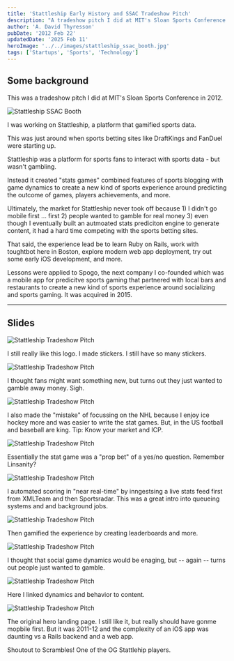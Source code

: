 ```yaml
---
title: 'Stattleship Early History and SSAC Tradeshow Pitch'
description: "A tradeshow pitch I did at MIT's Sloan Sports Conference in 2012 about Stattleship, a platform that gamified sports data."
author: 'A. David Thyresson'
pubDate: '2012 Feb 22'
updatedDate: '2025 Feb 11'
heroImage: '../../images/stattleship_ssac_booth.jpg'
tags: ['Startups', 'Sports', 'Technology']
---
```



## Some background

This was a tradeshow pitch I did at MIT's Sloan Sports Conference in 2012.

<Image src={image1} alt="Stattleship SSAC Booth" />

I was working on Stattleship, a platform that gamified sports data.

This was just around when sports betting sites like DraftKings and FanDuel were starting up.

Stattleship was a platform for sports fans to interact with sports data - but wasn't gambling.

Instead it created "stats games" combined features of sports blogging with game dynamics to create a new kind of sports experience around predicting the outcome of games, players achievements, and more.

Ultimately, the market for Stattleship never took off because 1) I didn't go mobile first ... first 2) people wanted to gamble for real money 3) even though I eventually built an autmoated stats prediciton engine to generate content, it had a hard time competing with the sports betting sites.

That said, the experience lead be to learn Ruby on Rails, work with toughtbot here in Boston, explore modern web app deployment, try out some early iOS development, and more.

Lessons were applied to Spogo, the next company I co-founded which was a mobile app for predicitve sports gaming that partnered with local bars and restaurants to create a new kind of sports experience around socializing and sports gaming. It was acquired in 2015.

---

## Slides

<Image src={image2} alt="Stattleship Tradeshow Pitch" />

I still really like this logo. I made stickers. I still have so many stickers.

<Image src={image3} alt="Stattleship Tradeshow Pitch" />

I thought fans might want something new, but turns out they just wanted to gamble away money. Sigh.

<Image src={image4} alt="Stattleship Tradeshow Pitch" />

I also made the "mistake" of focussing on the NHL because I enjoy ice hockey more and was easier to write the stat games. But, in the US football and baseball are king. Tip: Know your market and ICP.

<Image src={image5} alt="Stattleship Tradeshow Pitch" />

Essentially the stat game was a "prop bet" of a yes/no question. Remember Linsanity?

<Image src={image6} alt="Stattleship Tradeshow Pitch" />

I automated scoring in "near real-time" by inngestsing a live stats feed first from XMLTeam and then Sportsradar. This was a great intro into queueing systems and and background jobs.

<Image src={image7} alt="Stattleship Tradeshow Pitch" />

Then gamified the experience by creating leaderboards and more.

<Image src={image8} alt="Stattleship Tradeshow Pitch" />

I thought that social game dynamics would be enaging, but -- again -- turns out people just wanted to gamble.

<Image src={image9} alt="Stattleship Tradeshow Pitch" />

Here I linked dynamics and behavior to content.

<Image src={image10} alt="Stattleship Tradeshow Pitch" />

The original hero landing page. I still like it, but really should have gonme mopbile first. But it was 2011-12 and the complexity of an iOS app was daunting vs a Rails backend and a web app.

Shoutout to Scrambles! One of the OG Stattlehip players.
